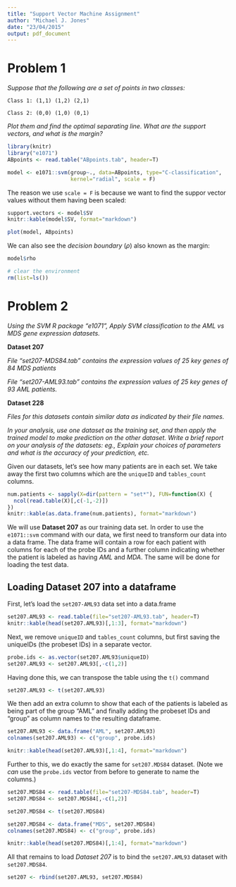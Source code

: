 ```yaml
---
title: "Support Vector Machine Assignment"
author: "Michael J. Jones"
date: "23/04/2015"
output: pdf_document
---
```


# Problem 1
*Suppose that the following are a set of points in two classes:*

`Class 1: (1,1) (1,2) (2,1)`

`Class 2: (0,0) (1,0) (0,1)`

*Plot them and find the optimal separating line. What are the support vectors, and what is the*
*margin?*

```r
library(knitr)
library("e1071")
ABpoints <- read.table("ABpoints.tab", header=T)

model <- e1071::svm(group~., data=ABpoints, type="C-classification",
                    kernel="radial", scale = F)
```

The reason we use `scale = F` is because we want to find the suppor vector values without them having been scaled:
```r
support.vectors <- model$SV
knitr::kable(model$SV, format="markdown")
```

```r
plot(model, ABpoints)
```

We can also see the *decision boundary* ($\rho$) also known as the margin:
```r
model$rho
```

```r
# clear the environment
rm(list=ls())
```

# Problem 2
*Using the SVM R package “e1071”, Apply SVM classification to the AML vs MDS gene*
*expression datasets.*

**Dataset 207**

*File “set207-MDS84.tab” contains the expression values of 25*
*key genes of 84 MDS patients*

*File “set207-AML93.tab” contains the expression values of 25*
*key genes of 93 AML patients.*

**Dataset 228**

*Files for this datasets contain similar data as indicated by their file names.*

*In your analysis, use one dataset as the training set, and then apply the trained model to make*
*prediction on the other dataset.*
*Write a brief report on your analysis of the datasets: eg., Explain your choices of parameters and*
*what is the accuracy of your prediction, etc.*

Given our datasets, let's see how many patients are in each set. We take away the first two 
columns which are the `uniqueID` and `tables_count` columns.

```r
num.patients <- sapply(X=dir(pattern = "set*"), FUN=function(X) {
  ncol(read.table(X)[,c(-1,-2)])
})
knitr::kable(as.data.frame(num.patients), format="markdown")
```

We will use **Dataset 207** as our training data set. In order to use the `e1071::svm` command with our data, we first need to transform our data into a data frame. The data frame will contain a row 
for each patient with columns for each of the probe IDs and a further column indicating whether the 
patient is labeled as having *AML* and *MDA*. The same will be done for loading the test data.

## Loading Dataset 207 into a dataframe
First, let's load the `set207-AML93` data set into a data.frame
```r
set207.AML93 <- read.table(file="set207-AML93.tab", header=T)
knitr::kable(head(set207.AML93)[,1:3], format="markdown")
```

Next, we remove `uniqueID` and `tables_count` columns, but first saving the uniqueIDs (the probeset 
IDs) in a separate vector.

```r
probe.ids <- as.vector(set207.AML93$uniqueID)
set207.AML93 <- set207.AML93[,-c(1,2)]
```

Having done this, we can transpose the table using the `t()` command
```r
set207.AML93 <- t(set207.AML93)
```

We then add an extra column to show that each of the patients is labeled as being part of the group "AML" and finally 
adding the probeset IDs and "group" as column names to the resulting dataframe.
```r
set207.AML93 <- data.frame("AML", set207.AML93)
colnames(set207.AML93) <- c("group", probe.ids)

knitr::kable(head(set207.AML93)[,1:4], format="markdown")
```

Further to this, we do exactly the same for `set207.MDS84` dataset. (Note we *can* use the `probe.ids` vector from before to generate 
to name the columns.)

```r
set207.MDS84 <- read.table(file="set207-MDS84.tab", header=T)
set207.MDS84 <- set207.MDS84[,-c(1,2)]

set207.MDS84 <- t(set207.MDS84)

set207.MDS84 <- data.frame("MDS", set207.MDS84)
colnames(set207.MDS84) <- c("group", probe.ids)

knitr::kable(head(set207.MDS84)[,1:4], format="markdown")
```

All that remains to load *Dataset 207* is to bind the `set207.AML93` dataset with `set207.MDS84`.
```r
set207 <- rbind(set207.AML93, set207.MDS84)
```
